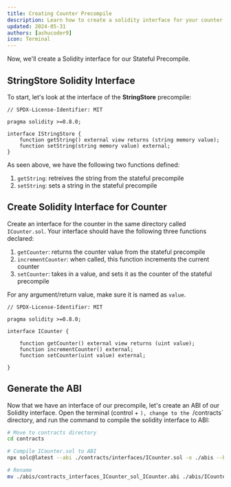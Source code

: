 ```yaml
---
title: Creating Counter Precompile
description: Learn how to create a solidity interface for your counter precompile.
updated: 2024-05-31
authors: [ashucoder9]
icon: Terminal
---
```


Now, we'll create a Solidity interface for our Stateful Precompile.

## StringStore Solidity Interface

To start, let's look at the interface of the **StringStore** precompile:

```solidity title="contracts/contracts/interfaces/IStringStore.sol"
// SPDX-License-Identifier: MIT

pragma solidity >=0.8.0;

interface IStringStore {
    function getString() external view returns (string memory value);
    function setString(string memory value) external;
}
```

As seen above, we have the following two functions defined:

1. `getString`: retreives the string from the stateful precompile
2. `setString`: sets a string in the stateful precompile

## Create Solidity Interface for Counter

Create an interface for the counter in the same directory called `ICounter.sol`. Your interface should have the following three functions declared:

1. `getCounter`: returns the counter value from the stateful precompile
2. `incrementCounter`: when called, this function increments the current counter
3. `setCounter`: takes in a value, and sets it as the counter of the stateful precompile

For any argument/return value, make sure it is named as `value`.

<Accordions>
<Accordion title="Solution">

```solidity
// SPDX-License-Identifier: MIT

pragma solidity >=0.8.0;

interface ICounter {

    function getCounter() external view returns (uint value);
    function incrementCounter() external;
    function setCounter(uint value) external;

}
```

</Accordion>
</Accordions>

## Generate the ABI

Now that we have an interface of our precompile, let's create an ABI of our Solidity interface. Open the terminal (control + `), change to the `/contracts` directory, and run the command to compile the solidity interface to ABI:

```bash
# Move to contracts directory
cd contracts

# Compile ICounter.sol to ABI
npx solc@latest --abi ./contracts/interfaces/ICounter.sol -o ./abis --base-path . --include-path ./node_modules

# Rename 
mv ./abis/contracts_interfaces_ICounter_sol_ICounter.abi ./abis/ICounter.abi
```